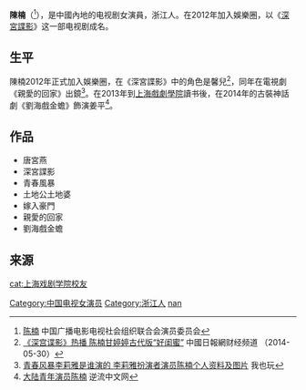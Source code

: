 '''陳楠'''（{{bd|1995年|8月24日|}}<ref>[http://www.zhongguoyanyuan.com/hyfc/500.html 陈楠] 中国广播电影电视社会组织联合会演员委员会</ref>），是中國內地的电视剧女演員，浙江人。在2012年加入娛樂圈，以《[[深宮諜影|深宮諜影]]》这一部电视剧成名。

== 生平 ==
陳楠2012年正式加入娛樂圈，在《深宮諜影》中的角色是馨兒<ref>[http://www.chinadaily.com.cn/hqcj/xfly/2014-05-30/content_11771014.html 《深宫谍影》热播 陈楠甘婷婷古代版“好闺蜜”] {{Wayback|url=http://www.chinadaily.com.cn/hqcj/xfly/2014-05-30/content_11771014.html |date=20160315051935 }} 中國日報網财经频道 （2014-05-30）</ref>，同年在電視劇《親愛的回家》出鏡<ref>[http://www.woyewan.com/yule/0713/18869.html 青春风暴李莉雅是谁演的 李莉雅扮演者演员陈楠个人资料及图片]{{dead link|date=2018年5月 |bot=InternetArchiveBot |fix-attempted=yes }} 我也玩</ref>。在2013年到[[上海戲劇學院|上海戲劇學院]]讀书後，在2014年的古裝神話劇《劉海戲金蟾》飾演姜平<ref>[http://www.n6zw.com/view.asp?id=251919 大陆青年演员陈楠] 逆流中文网</ref>。

== 作品 ==
* 唐宮燕
* 深宮諜影
* 青春風暴
* 土地公土地婆
* 嫁入豪門
* 親愛的回家
* 劉海戲金蟾

== 来源 ==
<div class="reflist" style=" list-style-type: decimal;">
<references /></div>

{{DEFAULTSORT:chen nan}}
[[Category:中国电视女演员|Category:中国电视女演员]]
[[Category:浙江人|Category:浙江人]]
[[cat:上海戏剧学院校友|cat:上海戏剧学院校友]]
[[Category:陈姓|nan]]
{{china-enter-bio-stub}}